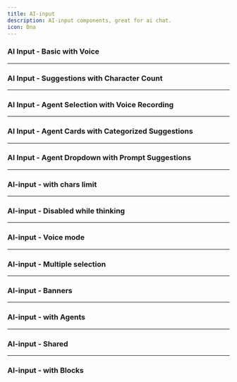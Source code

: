 ```yaml
---
title: AI-input
description: AI-input components, great for ai chat.
icon: Dna
---
```


### AI Input - Basic with Voice


<Preview link="ai-input/ai-input-01">
    <AIInput_01 />
</Preview>

---

### AI Input - Suggestions with Character Count


<Preview link="ai-input/ai-input-02">
    <AIInput_02 />
</Preview>

---

### AI Input - Agent Selection with Voice Recording


<Preview link="ai-input/ai-input-03">
    <AIInput_03 />
</Preview>

---

### AI Input - Agent Cards with Categorized Suggestions


<Preview link="ai-input/ai-input-04">
    <AIInput_04 />
</Preview>

---

### AI Input - Agent Dropdown with Prompt Suggestions


<Preview link="ai-input/ai-input-05">
    <AIInput_05 />
</Preview>

---

### AI-input - with chars limit


<Preview link="ai-input/ai-input-06">
    <AIInput_06 />
</Preview>

---

### AI-input - Disabled while thinking


<Preview link="ai-input/ai-input-07">
    <AIInput_07 />
</Preview>

---

### AI-input - Voice mode


<Preview link="ai-input/ai-input-08">
    <AIInput_08 />
</Preview>

---

### AI-input - Multiple selection


<Preview link="ai-input/ai-input-09">
    <AIInput_09 />
</Preview>

---

### AI-input - Banners


<Preview link="ai-input/ai-input-10">
    <AIInput_10 />
</Preview>

---

### AI-input - with Agents


<Preview link="ai-input/ai-input-11">
    <AIInput_11 />
</Preview>

---

### AI-input - Shared


<Preview link="ai-input/ai-input-12">
    <AIInput_12 />
</Preview>

---

### AI-input - with Blocks


<Preview link="ai-input/ai-input-13">
    <AIInput_13 />
</Preview>

